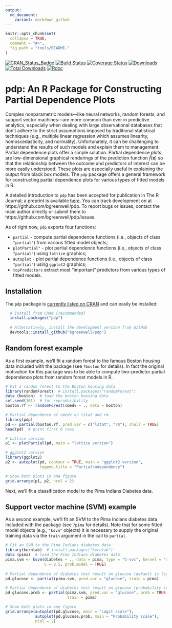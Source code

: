 ```yaml
---
output:
  md_document:
    variant: markdown_github
---
```


<!-- README.md is generated from README.Rmd. Please edit that file -->

```r
knitr::opts_chunk$set(
  collapse = TRUE,
  comment = "#>",
  fig.path = "tools/README-"
)
```

[![CRAN\_Status\_Badge](http://www.r-pkg.org/badges/version/pdp)](https://cran.r-project.org/package=pdp)
[![Build Status](https://travis-ci.org/bgreenwell/pdp.svg?branch=master)](https://travis-ci.org/bgreenwell/pdp)
[![Coverage Status](https://img.shields.io/codecov/c/github/bgreenwell/pdp.svg)](https://codecov.io/github/bgreenwell/pdp?branch=master)
[![Downloads](http://cranlogs.r-pkg.org/badges/pdp)](http://cranlogs.r-pkg.org/badges/pdp)
[![Total Downloads](http://cranlogs.r-pkg.org/badges/grand-total/pdp)](http://cranlogs.r-pkg.org/badges/grand-total/pdp)
[![Rdoc](http://www.rdocumentation.org/badges/version/pdp)](http://www.rdocumentation.org/packages/pdp)

# pdp: An R Package for Constructing Partial Dependence Plots

Complex nonparametric models---like neural networks, random forests, and support vector machines---are more common than ever in predictive analytics, especially when dealing with large observational databases that don't adhere to the strict assumptions imposed by traditional statistical techniques (e.g., multiple linear regression which assumes linearity, homoscedasticity, and normality). Unfortunately, it can be challenging to understand the results of such models and explain them to management. Partial dependence plots offer a simple solution. Partial dependence plots are low-dimensional graphical renderings of the prediction function $\widehat{f}\left(\boldsymbol{x}\right)$ so that the relationship between the outcome and predictors of interest can be more easily understood. These plots are especially useful in explaining the output from black box models. The `pdp` package offers a general framework for constructing partial dependence plots for various types of fitted models in R. 

A detailed introduction to `pdp` has been accepted for publication in The R Journal; a preprint is available [here](https://journal.r-project.org/archive/2017/RJ-2017-016/index.html). You can track development on  at https://github.com/bgreenwell/pdp. To report bugs or issues, contact the main author directly or submit them to https://github.com/bgreenwell/pdp/issues. 

As of right now, `pdp` exports four functions:

* `partial` - compute partial dependence functions (i.e., objects of class `"partial"`) from various fitted model objects;
* `plotPartial"` - plot partial dependence functions (i.e., objects of class `"partial"`) using `lattice` graphics;
* `autoplot` - plot partial dependence functions (i.e., objects of class `"partial"`) using `ggplot2` graphics;
* `topPredictors` extract most "important" predictors from various types of fitted models.

## Installation

The `pdp` package is [currently listed on CRAN](https://CRAN.R-project.org/package=pdp) and can easily be installed:
```r
  # Install from CRAN (recommended)
  install.packages("pdp")
  
  # Alternatively, install the development version from GitHub
  devtools::install_github("bgreenwell/pdp")
```

## Random forest example

As a first example, we'll fit a random forest to the famous Boston housing data included with the package (see `?boston` for details). In fact the original motivation for this package was to be able to compute two-predictor partial dependence plots from random forest models in R. 
```r
# Fit a random forest to the Boston housing data
library(randomForest)  # install.packages("randomForest")
data (boston)  # load the boston housing data
set.seed(101)  # for reproducibility
boston.rf <- randomForest(cmedv ~ ., data = boston)

# Partial dependence of cmedv on lstat and rm
library(pdp)
pd <- partial(boston.rf, pred.var = c("lstat", "rm"), chull = TRUE)
head(pd)  # print first 6 rows

# Lattice version
p1 <- plotPartial(pd, main = "lattice version")

# ggplot2 version
library(ggplot2)
p2 <- autoplot(pd, contour = TRUE, main = "ggplot2 version", 
               legend.title = "Partial\ndependence")

# Show both plots in one figure
grid.arrange(p1, p2, ncol = 2)
```

Next, we'll fit a classification model to the Pima Indians Diabetes data.

## Support vector machine (SVM) example

As a second example, we'll fit an SVM to the Pima Indians diabetes data included with the package (see `?pima` for details). Note that for some fitted model objects (e.g., `"ksvm"` objects) it is necessary to supply the original training data via the `train` argument in the call to `partial`.

```r
# Fit an SVM to the Pima Indians diabetes data
library(kernlab)  # install.packages("kernlab")
data (pima)  # load the Pima Indians diabetes data
pima.svm <- ksvm(diabetes ~ ., data = pima, type = "C-svc", kernel = "rbfdot",
                 C = 0.5, prob.model = TRUE)
 
# Partial dependence of diabetes test result on glucose (default is logit scale)
pd.glucose <- partial(pima.svm, pred.var = "glucose", train = pima)

# Partial dependence of diabetes test result on glucose (probability scale)
pd.glucose.prob <- partial(pima.svm, pred.var = "glucose", prob = TRUE, 
                           train = pima)

# Show both plots in one figure
grid.arrange(autoplot(pd.glucose, main = "Logit scale"), 
             autoplot(pd.glucose.prob, main = "Probability scale"), 
             ncol = 2)
```
